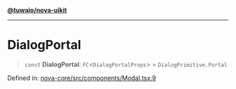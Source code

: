 [**@tuwaio/nova-uikit**](../../../README.md)

***

# DialogPortal

> `const` **DialogPortal**: `FC`\<`DialogPortalProps`\> = `DialogPrimitive.Portal`

Defined in: [nova-core/src/components/Modal.tsx:9](https://github.com/TuwaIO/nova-uikit/blob/5d7b31a3eb303ddeae8246ceedaaddcd635e55da/packages/nova-core/src/components/Modal.tsx#L9)
